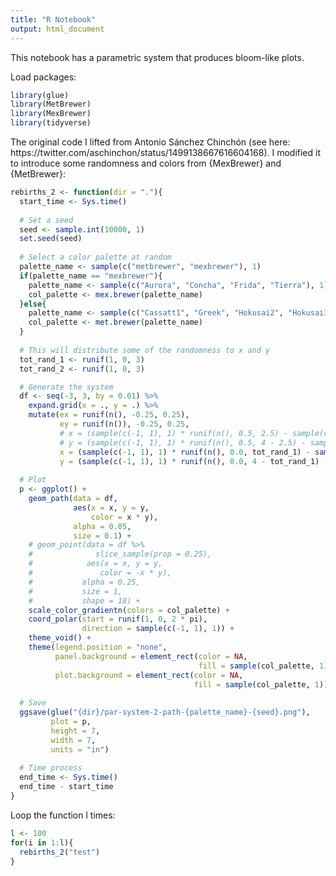 ```yaml
---
title: "R Notebook"
output: html_document
---
```


This notebook has a parametric system that produces bloom-like plots.

Load packages:
```r
library(glue)
library(MetBrewer)
library(MexBrewer)
library(tidyverse)
```

The original code I lifted from Antonio Sánchez Chinchón (see here: https://twitter.com/aschinchon/status/1499138667616604168). I modified it to introduce some randomness and colors from {MexBrewer} and {MetBrewer}:
```r
rebirths_2 <- function(dir = "."){
  start_time <- Sys.time()
  
  # Set a seed
  seed <- sample.int(10000, 1)
  set.seed(seed)
  
  # Select a color palette at random
  palette_name <- sample(c("metbrewer", "mexbrewer"), 1)
  if(palette_name == "mexbrewer"){
    palette_name <- sample(c("Aurora", "Concha", "Frida", "Tierra"), 1)
    col_palette <- mex.brewer(palette_name)
  }else{
    palette_name <- sample(c("Cassatt1", "Greek", "Hokusai2", "Hokusai3", "OKeeffe2", "Peru2", "Robert", "VanGogh3"), 1)
    col_palette <- met.brewer(palette_name)
  }
  
  # This will distribute some of the randomness to x and y
  tot_rand_1 <- runif(1, 0, 3)
  tot_rand_2 <- runif(1, 0, 3)

  # Generate the system
  df <- seq(-3, 3, by = 0.01) %>%
    expand.grid(x = ., y = .) %>%
    mutate(ex = runif(n(), -0.25, 0.25),
           ey = runif(n()), -0.25, 0.25,
           # x = (sample(c(-1, 1), 1) * runif(n(), 0.5, 2.5) - sample(c(-1, 1), 1)* runif(n(), 0.0, 2.5) * x - sample(c(-1, 1), 1) * sin(y^sample.int(4, 1)) + ex), 
           # y = (sample(c(-1, 1), 1) * runif(n(), 0.5, 4 - 2.5) - sample(c(-1, 1), 1)* runif(n(), 0.0, 4 - 2.5) * y - sample(c(-1, 1), 1) * cos(x^sample.int(4, 1)) + ey),
           x = (sample(c(-1, 1), 1) * runif(n(), 0.0, tot_rand_1) - sample(c(-1, 1), 1)* runif(n(), 0.0, tot_rand_2) * x - sample(c(-1, 1), 1) * sin(y^sample.int(4, 1)) + ex), 
           y = (sample(c(-1, 1), 1) * runif(n(), 0.0, 4 - tot_rand_1) - sample(c(-1, 1), 1)* runif(n(), 0.0, 4 - tot_rand_2) * y - sample(c(-1, 1), 1) * cos(x^sample.int(4, 1)) + ey)) 
  
  # Plot
  p <- ggplot() +
    geom_path(data = df,
              aes(x = x, y = y,
                  color = x * y),
              alpha = 0.05, 
              size = 0.1) +
    # geom_point(data = df %>%
    #              slice_sample(prop = 0.25),
    #            aes(x = x, y = y,
    #               color = -x * y),
    #           alpha = 0.25, 
    #           size = 1,
    #           shape = 18) +
    scale_color_gradientn(colors = col_palette) +
    coord_polar(start = runif(1, 0, 2 * pi),
                direction = sample(c(-1, 1), 1)) +
    theme_void() +
    theme(legend.position = "none",
          panel.background = element_rect(color = NA,
                                          fill = sample(col_palette, 1)),
          plot.background = element_rect(color = NA,
                                         fill = sample(col_palette, 1)))
  
  # Save
  ggsave(glue("{dir}/par-system-2-path-{palette_name}-{seed}.png"),
         plot = p,
         height = 7,
         width = 7,
         units = "in")
  
  # Time process
  end_time <- Sys.time()
  end_time - start_time
}

```

Loop the function l times:
```r
l <- 100
for(i in 1:l){
  rebirths_2("test")
}
```

